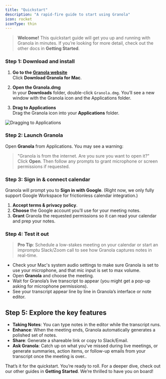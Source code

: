 ```yaml
---
title: "Quickstart"
description: "A rapid-fire guide to start using Granola"
icon: rocket
iconType: thin
---
```


> **Welcome!** This quickstart guide will get you up and running with Granola in minutes. 
> If you’re looking for more detail, check out the other docs in **Getting Started**.

### Step 1: Download and install

1. **Go to the [Granola website](https://www.granola.ai)**  
   Click **Download Granola for Mac**.

2. **Open the Granola.dmg**  
   In your **Downloads** folder, double-click `Granola.dmg`. You’ll see a new window with the Granola icon and the Applications folder.

3. **Drag to Applications**  
   Drag the Granola icon into your **Applications** folder.

![Dragging to Applications](/images/screenshots/install-granola.png)

### Step 2: Launch Granola

Open **Granola** from Applications. You may see a warning:  
> "Granola is from the internet. Are you sure you want to open it?"  
Click **Open**. Then follow any prompts to grant microphone or screen permissions if requested.

### Step 3: Sign in & connect calendar

Granola will prompt you to **Sign in with Google**. (Right now, we only fully support Google Workspace for frictionless calendar integration.)

1. **Accept terms & privacy policy**.  
2. **Choose** the Google account you’ll use for your meeting notes.  
3. **Grant** Granola the requested permissions so it can read your calendar and prep your notes.

### Step 4: Test it out

> **Pro Tip**: Schedule a low-stakes meeting on your calendar or start an impromptu Slack/Zoom call to see how Granola captures notes in real-time.

- Check your Mac's system audio settings to make sure Granola is set to use your microphone, and that mic input is set to max volume.
- Open **Granola** and choose the meeting.
- Wait for Granola’s live transcript to appear (you might get a pop-up asking for microphone permissions).
- See your transcript appear line by line in Granola’s interface or note editor.

## Step 5: Explore the key features

- **Taking Notes**: You can type notes in the editor while the transcript runs.  
- **Enhance**: When the meeting ends, Granola automatically generates a polished set of notes.  
- **Share**: Generate a shareable link or copy to Slack/Email.  
- **Ask Granola**: Catch up on what you've missed during live meetings, or generate summaries, action items, or follow-up emails from your transcript once the meeting is over..

That’s it for the quickstart. You’re ready to roll. For a deeper dive, check out our other guides in **Getting Started**. We’re thrilled to have you on board!

